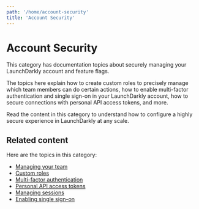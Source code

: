 ```yaml
---
path: '/home/account-security'
title: 'Account Security'
---
```


# Account Security

<Metadata timeToRead={props.timeToRead} lastModifiedDateFormatted={props.lastModifiedDateFormatted} />

This category has documentation topics about securely managing your LaunchDarkly account and feature flags.

The topics here explain how to create custom roles to precisely manage which team members can do certain actions, how to enable multi-factor authentication and single sign-on in your LaunchDarkly account, how to secure connections with personal API access tokens, and more.

Read the content in this category to understand how to configure a highly secure experience in LaunchDarkly at any scale.

## Related content

Here are the topics in this category:

- [Managing your team](./teams)
- [Custom roles](/home/account-security/custom-roles)
- [Multi-factor authentication](./multi-factor-authentication)
- [Personal API access tokens](./api-access-tokens)
- [Managing sessions](./managing-sessions)
- [Enabling single sign-on](./single-sign-on)
